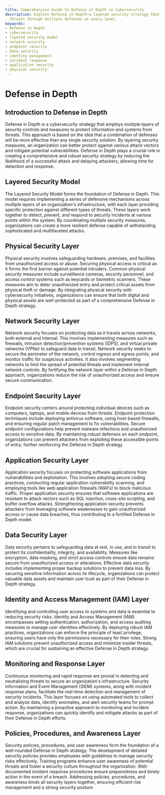 ```yaml
---
title: Comprehensive Guide to Defense in Depth in Cybersecurity
description: Explore Defense in Depth—a layered security strategy that protects against
  threats through multiple defenses at every level.
keywords:
- Defense in Depth
- cybersecurity
- layered security model
- network security
- endpoint security
- data security
- identity management
- incident response
- application security
- physical security
---
```


# Defense in Depth

## Introduction to Defense in Depth

Defense in Depth is a cybersecurity strategy that employs multiple layers of security controls and measures to protect information and systems from threats. This approach is based on the idea that a combination of defenses will be more effective than any single security solution. By layering security measures, an organization can better protect against various attack vectors and mitigate potential vulnerabilities. Defense in Depth plays a crucial role in creating a comprehensive and robust security strategy by reducing the likelihood of a successful attack and delaying attackers, allowing time for detection and response.

## Layered Security Model

The Layered Security Model forms the foundation of Defense in Depth. This model requires implementing a series of defensive mechanisms across multiple layers of an organization's infrastructure, with each layer providing specific protection against different types of threats. These layers work together to detect, prevent, and respond to security incidents at various points within the system. By coordinating multiple security measures, organizations can create a more resilient defense capable of withstanding sophisticated and multifaceted attacks. 

## Physical Security Layer

Physical security involves safeguarding hardware, premises, and facilities from unauthorized access or abuse. Securing physical access is critical as it forms the first barrier against potential intruders. Common physical security measures include surveillance cameras, security personnel, and access control systems such as keycards or biometric scanners. These measures aim to deter unauthorized entry and protect critical assets from physical theft or damage. By integrating physical security with cybersecurity initiatives, organizations can ensure that both digital and physical assets are well-protected as part of a comprehensive Defense in Depth strategy.

## Network Security Layer

Network security focuses on protecting data as it travels across networks, both external and internal. This involves implementing measures such as firewalls, intrusion detection/prevention systems (IDPS), and virtual private networks (VPNs) to safeguard data in transit. Network security seeks to secure the perimeter of the network, control ingress and egress points, and monitor traffic for suspicious activities. It also involves segmenting networks to limit the spread of potential threats and implement internal network controls. By fortifying the network layer within a Defense in Depth approach, organizations reduce the risk of unauthorized access and ensure secure communication.

## Endpoint Security Layer

Endpoint security centers around protecting individual devices such as computers, laptops, and mobile devices from threats. Endpoint protection techniques include deploying antivirus software, using host-based firewalls, and ensuring regular patch management to fix vulnerabilities. Secure endpoint configurations help prevent malware infections and unauthorized access to sensitive data. By maintaining robust defenses on each endpoint, organizations can prevent attackers from exploiting these accessible points of entry, further reinforcing the Defense in Depth strategy.

## Application Security Layer

Application security focuses on protecting software applications from vulnerabilities and exploitation. This involves adopting secure coding practices, conducting regular application vulnerability scanning, and employing tools like web application firewalls (WAFs) to block malicious traffic. Proper application security ensures that software applications are resistant to attack vectors such as SQL injection, cross-site scripting, and buffer overflow attacks. Strengthening application security prevents attackers from leveraging software weaknesses to gain unauthorized access or cause data breaches, thus contributing to a fortified Defense in Depth model.

## Data Security Layer

Data security pertains to safeguarding data at rest, in use, and in transit to protect its confidentiality, integrity, and availability. Measures like encryption, data masking, and strict access controls ensure data remains secure from unauthorized access or alterations. Effective data security includes implementing proper backup solutions to prevent data loss. By securing sensitive information across its lifecycle, organizations can protect valuable data assets and maintain user trust as part of their Defense in Depth strategy.

## Identity and Access Management (IAM) Layer

Identifying and controlling user access to systems and data is essential to reducing security risks. Identity and Access Management (IAM) encompasses setting authentication, authorization, and access auditing measures to manage user identities effectively. By deploying robust IAM practices, organizations can enforce the principle of least privilege, ensuring users have only the permissions necessary for their roles. Strong IAM solutions prevent unauthorized access and minimize insider threats, which are crucial for sustaining an effective Defense in Depth strategy.

## Monitoring and Response Layer

Continuous monitoring and rapid response are pivotal in detecting and neutralizing threats to secure an organization's infrastructure. Security Information and Event Management (SIEM) systems, along with incident response plans, facilitate the real-time detection and management of security incidents. This layer focuses on using automated tools to collect and analyze data, identify anomalies, and alert security teams for prompt action. By maintaining a proactive approach to monitoring and incident response, organizations can quickly identify and mitigate attacks as part of their Defense in Depth efforts.

## Policies, Procedures, and Awareness Layer

Security policies, procedures, and user awareness form the foundation of a well-rounded Defense in Depth strategy. The development of detailed security policies provides employees with guidelines to manage security risks effectively. Training programs enhance user awareness of potential threats and foster a security culture throughout the organization. Well-documented incident response procedures ensure preparedness and timely action in the event of a breach. Addressing policies, procedures, and awareness binds all security layers together, ensuring efficient risk management and a strong security posture.